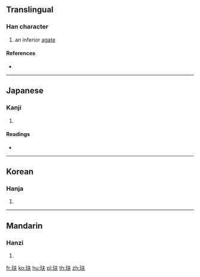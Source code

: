 {{character info/new}}
==Translingual==

===Han character===
{{Han char|rn=96|rad=玉|as=04|sn=8|four=|canj=MGQO|ids=⿰𤣩夫}}

# an inferior [[agate]]

====References====
* {{Han ref|kx=0727.300|dkj=20857|dj=1140.010|hdz=21103.030|uh=739E|ud=29598}}

----

==Japanese==

===Kanji===
{{ja-kanji|grade=|rs=玉04}}

# {{defn|lang=ja|sort=玉04}}

====Readings====
* {{ja-readings|on=[[ふ]] (fu)|kun=}}

----

==Korean==

===Hanja===
{{ko-hanja|hangeul=부|eumhun=|rv=bu|mr=pu|y=pu}}

# {{defn|lang=ko|sort=玉04}}

----

==Mandarin==

===Hanzi===
{{cmn-hanzi|pin=[[fū]] ([[fu1]])|wg=fu<sup>1</sup>}}

# {{defn|lang=cmn|sort=玉04}}

[[fr:玞]]
[[ko:玞]]
[[hu:玞]]
[[pl:玞]]
[[th:玞]]
[[zh:玞]]